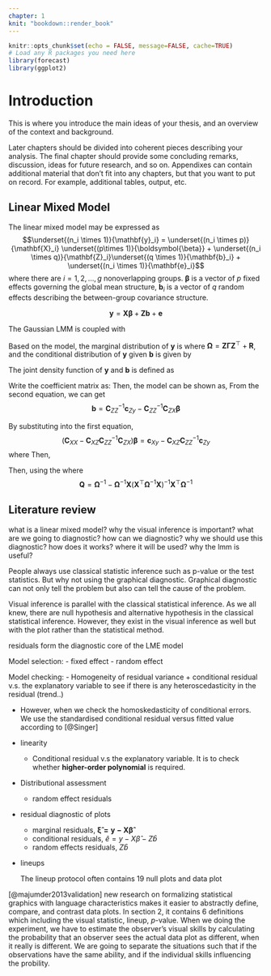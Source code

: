 ```yaml
---
chapter: 1
knit: "bookdown::render_book"
---
```


```r
knitr::opts_chunk$set(echo = FALSE, message=FALSE, cache=TRUE)
# Load any R packages you need here
library(forecast)
library(ggplot2)
```

# Introduction {#ch:intro}

This is where you introduce the main ideas of your thesis, and an overview of the context and background.

Later chapters should be divided into coherent pieces describing your analysis. The final chapter should provide some concluding remarks, discussion, ideas for future research, and so on. Appendixes can contain additional material that don't fit into any chapters, but that you want to put on record. For example, additional tables, output, etc.

## Linear Mixed Model

The linear mixed model may be expressed as
$$\underset{(n_i \times 1)}{\mathbf{y}_i} = \underset{(n_i \times p)}{\mathbf{X}_i} \underset{(p\times 1)}{\boldsymbol{\beta}} + \underset{(n_i \times q)}{\mathbf{Z}_i}\underset{(q \times 1)}{\mathbf{b}_i} + \underset{(n_i \times 1)}{\mathbf{e}_i}$$
where there are $i = 1, 2, \ldots, g$ nonoverlapping groups. $\boldsymbol \beta$ is a vector of  $p$ fixed effects governing the global mean structure, $\mathbf{b}_i$ is a vector of $q$ random effects describing the between-group covariance structure.

$$\mathbf{y} = \mathbf{X} \boldsymbol{\beta} + \mathbf{Zb}+\mathbf{e}$$

The Gaussian LMM is coupled with
\begin{align*}
   \begin{bmatrix}
      \mathbf{b} \\ \mathbf{e}
   \end{bmatrix}
   \sim \mathcal{N}\left(\begin{bmatrix}\mathbf{0} \\ \mathbf{0} \end{bmatrix}, \begin{bmatrix} \mathbf{\Gamma} & \mathbf{0} \\ \mathbf{0} & \mathbf{R} \end{bmatrix}\right)
\end{align*}

Based on the model, the marginal distribution of $\mathbf{y}$ is
\begin{align*}
   \mathbf{y} \sim \mathcal{N}(\mathbf{X} \boldsymbol{\beta}, \mathbf{\Omega})
\end{align*}
where $\mathbf{\Omega} = \mathbf{Z\Gamma Z}^\top + \mathbf{R}$, and the conditional distribution of $\mathbf{y}$ given $\mathbf{b}$ is given by
\begin{align*}
   \mathbf{y}|\mathbf{b} \sim \mathcal{N}(\mathbf{X} \boldsymbol{\beta} + \mathbf{Zb},\mathbf{R})
\end{align*}

The joint density function of $\mathbf{y}$ and $\mathbf{b}$ is defined as
\begin{align*}
   f(\mathbf{y}, \mathbf{b}) &= g(\mathbf{y}|\mathbf{b})h(\mathbf{b}) \\
   &= const \times \exp\left(-\frac{1}{2}(\mathbf{y}-\mathbf{X} \boldsymbol{\beta} - \mathbf{Zb})^\top \mathbf{R}^{-1} (\mathbf{y}-\mathbf{X} \boldsymbol{\beta} - \mathbf{Zb})-\frac{1}{2}\mathbf{b}^\top \mathbf{\Gamma}^{-1} \mathbf{b}\right)
\end{align*}

\begin{align*}
    \frac{\partial f(\mathbf{y}, \boldsymbol{b})}{\partial \mathbf{\beta}} &\propto \frac{(\mathbf{y}-\mathbf{X} \boldsymbol{\beta} - \mathbf{Zb})^\top \mathbf{R}^{-1} (\mathbf{y}-\mathbf{X} \boldsymbol{\beta} - \mathbf{Zb}) + \mathbf{b}^\top \mathbf{\Gamma}^{-1} \mathbf{b}}{\partial \boldsymbol{\beta}} \\
    &\propto \frac{-\mathbf{y}^\top \mathbf{R}^{-1}\mathbf{X}\boldsymbol{\beta} - \boldsymbol{\beta}^\top \mathbf{X}^\top \mathbf{R}^{-1} \mathbf{y} + \boldsymbol{\beta}^\top \mathbf{X}^\top \mathbf{R}^{-1} \mathbf{X}\boldsymbol{\beta} + \boldsymbol{\beta}^\top \mathbf{X}^\top \mathbf{R}^{-1} \mathbf{Zb} + \mathbf{b}^\top \mathbf{Z}^\top \mathbf{R}^{-1} \mathbf{X}\boldsymbol{\beta}}{\partial \boldsymbol{\beta}} \\
    &= -2 \mathbf{X}^\top \mathbf{R}^{-1} \mathbf{y} + 2\mathbf{X}^\top \mathbf{R}^{-1} \mathbf{X}\boldsymbol{\beta} + 2\mathbf{X}^\top \mathbf{R}^{-1} \mathbf{Zb} = 0 \\
    &\Rightarrow \mathbf{X}^\top \mathbf{R}^{-1} \mathbf{X}\boldsymbol{\beta} + \mathbf{X}^\top \mathbf{R}^{-1} \mathbf{Zb} = \mathbf{X}^\top \mathbf{R}^{-1} \mathbf{y}
\end{align*}

\begin{align*}
    \frac{\partial f(\mathbf{y}, \boldsymbol{b})}{\partial \mathbf{b}} &\propto \frac{(\mathbf{y}-\mathbf{X} \boldsymbol{\beta} - \mathbf{Zb})^\top \mathbf{R}^{-1} (\mathbf{y}-\mathbf{X} \boldsymbol{\beta} - \mathbf{Zb}) + \mathbf{b}^\top \mathbf{\Gamma}^{-1} \mathbf{b}}{\partial \mathbf{b}} \\
    &\propto \frac{-\mathbf{y}^\top \mathbf{R}^{-1}\mathbf{Zb} + \boldsymbol{\beta}^\top \mathbf{X}^\top \mathbf{R}^{-1}\mathbf{Zb} -\mathbf{b^\top Z^\top R}^{-1}\mathbf{y} + \mathbf{b^\top Z^\top R}^{-1}\mathbf{X}\boldsymbol{\beta}+ \mathbf{b^\top Z^\top R}^{-1}\mathbf{Zb} + \mathbf{b^\top}\mathbf{\Gamma}^{-1}\mathbf{b}}{\partial \mathbf{b}} \\
    &= -2\mathbf{Z^\top R}^{-1}\mathbf{y} + 2\mathbf{Z^\top R}^{-1}\mathbf{X}\boldsymbol{\beta} + 2\mathbf{Z^\top R}^{-1}\mathbf{Zb} + 2\mathbf{\Gamma}^{-1}\mathbf{b} = 0\\
    &\Rightarrow \mathbf{Z^\top R}^{-1}\mathbf{X}\boldsymbol{\beta} + \mathbf{Z^\top R}^{-1}\mathbf{Zb} + \mathbf{\Gamma}^{-1}\mathbf{b} = \mathbf{Z^\top R}^{-1}\mathbf{y}
\end{align*}

\begin{align*}
    \begin{pmatrix} \mathbf{X}^\top \mathbf{R}^{-1} \mathbf{X} & \mathbf{X}^\top \mathbf{R}^{-1} \mathbf{Z} \\ \mathbf{Z^\top R}^{-1}\mathbf{X} & \mathbf{Z^\top R}^{-1}\mathbf{Z} +\mathbf{\Gamma}^{-1} 
    \end{pmatrix}
    \begin{pmatrix} \boldsymbol{\beta} \\ \mathbf{b} \end{pmatrix}
    =
    \begin{pmatrix}
    \mathbf{X}^\top \mathbf{R}^{-1} \mathbf{y} \\ \mathbf{Z^\top R}^{-1}\mathbf{y}
    \end{pmatrix}
\end{align*}

Write the coefficient matrix as:
\begin{align*}
    \mathbf{C} = \begin{bmatrix} \mathbf{C}_{XX} & \mathbf{C}_{XZ} \\ \mathbf{C}_{ZX} & \mathbf{C}_{ZZ}\end{bmatrix}
\end{align*}
Then, the model can be shown as,
\begin{align*}
    \mathbf{C}_{XX}\boldsymbol{\beta} + \mathbf{C}_{XZ} \mathbf{b} &= \mathbf{c}_{Xy} \\
    \mathbf{C}_{ZX}\boldsymbol{\beta} +\mathbf{C}_{ZZ} \mathbf{b} &= \mathbf{c}_{Zy}
\end{align*}
From the second equation, we can get $$\mathbf{b} = \mathbf{C}_{ZZ}^{-1}\mathbf{c}_{Zy} - \mathbf{C}_{ZZ}^{-1}\mathbf{C}_{ZX}\boldsymbol{\beta}$$

By substituting into the first equation,
$$(\mathbf{C}_{XX} - \mathbf{C}_{XZ}\mathbf{C}_{ZZ}^{-1}\mathbf{C}_{ZX})\boldsymbol{\beta} = \mathbf{c}_{Xy} - \mathbf{C}_{XZ}\mathbf{C}_{ZZ}^{-1}\mathbf{c}_{Zy}$$
where
\begin{align*}
    & \mathbf{C}_{XX} - \mathbf{C}_{XZ}\mathbf{C}_{ZZ}^{-1}\mathbf{C}_{ZX}\\
    &=  \mathbf{X}^\top \mathbf{R}^{-1} \mathbf{X} - \mathbf{X}^\top \mathbf{R}^{-1} \mathbf{Z}(\mathbf{Z^\top R}^{-1}\mathbf{Z} +\mathbf{\Gamma}^{-1} )^{-1}\mathbf{Z^\top R}^{-1}\mathbf{X} \\
    &=\mathbf{X}^\top (\mathbf{R}^{-1} - \mathbf{R}^{-1} \mathbf{Z}(\mathbf{Z^\top R}^{-1}\mathbf{Z} +\mathbf{\Gamma}^{-1} )^{-1}\mathbf{Z^\top R}^{-1})\mathbf{X} \\
    &= \mathbf{X}^\top \mathbf{\Omega}^{-1}\mathbf{X}
\end{align*}
Then,
\begin{align*}
    \boldsymbol{\beta} &= (\mathbf{X}^\top \mathbf{\Omega}^{-1}\mathbf{X})^{-1}(\mathbf{X}^\top \mathbf{R}^{-1} \mathbf{y} -  \mathbf{X}^\top \mathbf{R}^{-1} \mathbf{Z}(\mathbf{Z^\top R}^{-1}\mathbf{Z} +\mathbf{\Gamma}^{-1} )^{-1}\mathbf{Z^\top R}^{-1}\mathbf{y}) \\
    &= (\mathbf{X}^\top \mathbf{\Omega}^{-1}\mathbf{X})^{-1}\mathbf{X}^\top(\mathbf{R}^{-1} - \mathbf{R}^{-1} \mathbf{Z}(\mathbf{Z^\top R}^{-1}\mathbf{Z} +\mathbf{\Gamma}^{-1} )^{-1}\mathbf{Z^\top R}^{-1})\mathbf{y} \\
    &= (\mathbf{X}^\top \mathbf{\Omega}^{-1}\mathbf{X})^{-1} \mathbf{X}^\top \mathbf{\Omega}^{-1} \mathbf{y}
\end{align*}

Then, using the 
\begin{align*}
    \mathbf{b} &= \mathbf{C}_{ZZ}^{-1}\mathbf{c}_{Zy} - \mathbf{C}_{ZZ}^{-1}\mathbf{C}_{ZX} (\mathbf{X}^\top \mathbf{\Omega}^{-1}\mathbf{X})^{-1} \mathbf{X}^\top \mathbf{\Omega}^{-1} \mathbf{y} \\
    &= \mathbf{C}_{ZZ}^{-1}(\mathbf{c}_{Zy} - \mathbf{C}_{ZX} (\mathbf{X}^\top \mathbf{\Omega}^{-1}\mathbf{X})^{-1} \mathbf{X}^\top \mathbf{\Omega}^{-1} \mathbf{y}) \\
    &= (\mathbf{Z^\top R}^{-1}\mathbf{Z} +\mathbf{\Gamma}^{-1} )^{-1}(\mathbf{Z^\top R}^{-1}\mathbf{y} - \mathbf{Z^\top R}^{-1}\mathbf{X}(\mathbf{X}^\top \mathbf{\Omega}^{-1}\mathbf{X})^{-1} \mathbf{X}^\top \mathbf{\Omega}^{-1} \mathbf{y}) \\
    &= (\mathbf{Z^\top R}^{-1}\mathbf{Z} +\mathbf{\Gamma}^{-1} )^{-1}\mathbf{Z^\top R}^{-1}(\mathbf{I} - \mathbf{X}(\mathbf{X}^\top \mathbf{\Omega}^{-1}\mathbf{X})^{-1} \mathbf{X}^\top \mathbf{\Omega}^{-1} )\mathbf{y} \\
    &= \mathbf{\Gamma}\mathbf{Z^\top}\mathbf{\Omega}^{-1}(\mathbf{I} - \mathbf{X}(\mathbf{X}^\top \mathbf{\Omega}^{-1}\mathbf{X})^{-1} \mathbf{X}^\top \mathbf{\Omega}^{-1} )\mathbf{y} \\
    &= \mathbf{\Gamma}\mathbf{Z^\top}\mathbf{\Omega}^{-1} \mathbf{Q}\mathbf{y}
\end{align*}
where $$\mathbf{Q} = \mathbf{\Omega}^{-1} - \mathbf{\Omega}^{-1}\mathbf{X}(\mathbf{X}^\top \mathbf{\Omega}^{-1}\mathbf{X})^{-1} \mathbf{X}^\top \mathbf{\Omega}^{-1}$$


## Literature review

what is a linear mixed model?
why the visual inference is important?
what are we going to diagnostic?
how can we diagnostic?
why we should use this diagnostic?
how does it works? where it will be used?
why the lmm is useful?

People always use classical statistic inference such as p-value or the test statistics. But why not using the graphical diagnostic. Graphical diagnostic can not only tell the problem but also can tell the cause of the problem.

Visual inference is parallel with the classical statistical inference. As we all knew, there are null hypothesis and alternative hypothesis in the classical statistical inference. However, they exist in the visual inference as well but with the plot rather than the statistical method.

residuals form the diagnostic core of the LME model

Model selection:
- fixed effect
- random effect

Model checking:
- Homogeneity of residual variance
  + conditional residual v.s. the explanatory variable to see if there is any heteroscedasticity in the residual (trend..)
  
  + However, when we check the homoskedasticity of conditional errors. We use the standardised conditional residual versus fitted value according to [@Singer]
  
- linearity
  + Conditional residual v.s the explanatory variable. It is to check whether **higher-order polynomial** is required.
  
- Distributional assessment
  - random effect residuals

* residual diagnostic of plots
  + marginal residuals, $\boldsymbol{\hat{\xi} = y - X \hat\beta}$
  + conditional residuals, $\hat{e} = y - X \hat\beta - Z \hat b$
  + random effects residuals, $Z \hat b$

* lineups

  The lineup protocol often contains 19 null plots and data plot

[@majumder2013validation] new research on formalizing statistical graphics with language characteristics makes it easier to abstractly define, compare, and contrast data plots. In section 2, it contains 6 definitions which including the visual statistic, lineup, $p$-value.
When we doing the experiment, we have to estimate the observer's visual skills by calculating the probability that an observer sees the actual data plot as different, when it really is different. We are going to separate the situations such that if the observations have the same ability, and if the individual skills influencing the probility.
